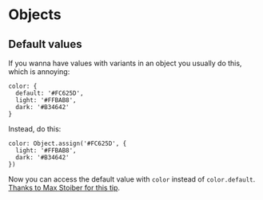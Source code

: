 # Objects

## Default values

If you wanna have values with variants in an object you usually do this, which is annoying:

```
color: {
  default: '#FC625D',
  light: '#FFBAB8',
  dark: '#B34642'
}
```

Instead, do this:

```
color: Object.assign('#FC625D', {
  light: '#FFBAB8',
  dark: '#B34642'
})
```

Now you can access the default value with `color` instead of `color.default`. [Thanks to Max Stoiber for this tip](https://twitter.com/mxstbr/status/998975061636866048).
